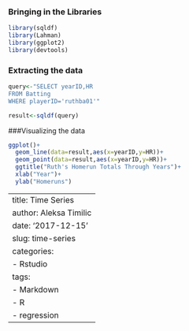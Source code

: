 ### Bringing in the Libraries
```r
library(sqldf)
library(Lahman)
library(ggplot2)
library(devtools)
```

### Extracting the data
```r
query<-"SELECT yearID,HR
FROM Batting
WHERE playerID='ruthba01'"

result<-sqldf(query)
```


###Visualizing the data
```r
ggplot()+
  geom_line(data=result,aes(x=yearID,y=HR))+
  geom_point(data=result,aes(x=yearID,y=HR))+
  ggtitle("Ruth's Homerun Totals Through Years")+
  xlab("Year")+
  ylab("Homeruns")
```

---
title: Time Series
author: Aleksa Timilic
date: '2017-12-15'
slug: time-series
categories:
  - Rstudio
tags:
  - Markdown
  - R
  - regression
---

